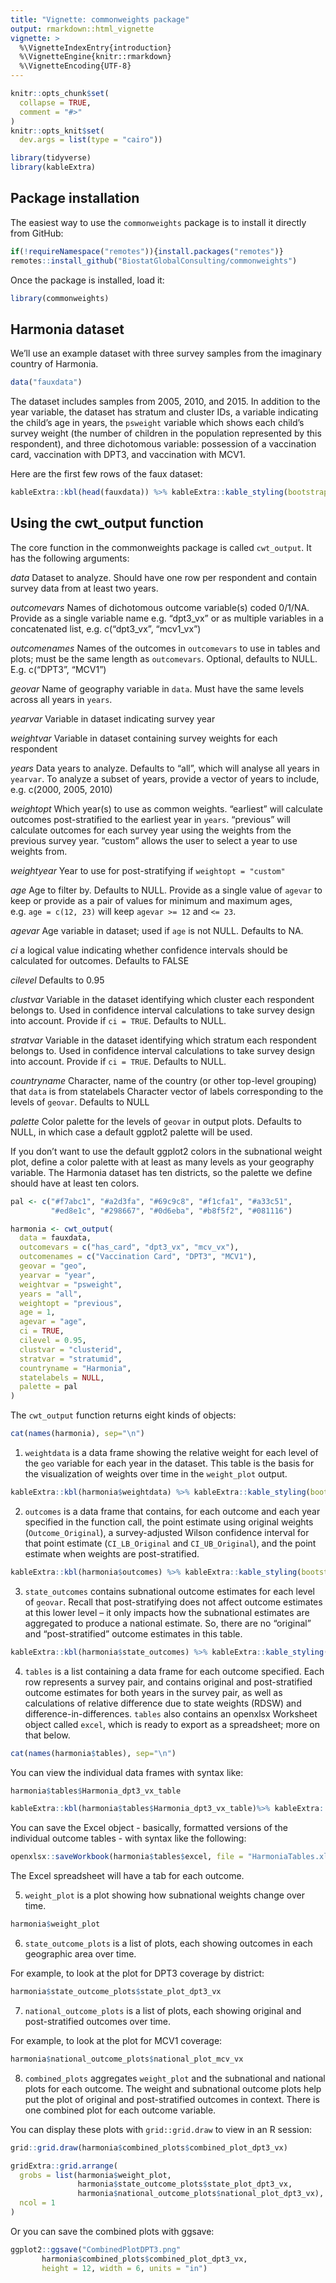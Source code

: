 ```yaml
---
title: "Vignette: commonweights package"
output: rmarkdown::html_vignette
vignette: >
  %\VignetteIndexEntry{introduction}
  %\VignetteEngine{knitr::rmarkdown}
  %\VignetteEncoding{UTF-8}
---
```


```r
knitr::opts_chunk$set(
  collapse = TRUE,
  comment = "#>"
)
knitr::opts_knit$set(
  dev.args = list(type = "cairo"))
```

```r
library(tidyverse)
library(kableExtra)
```

## Package installation

The easiest way to use the `commonweights` package is to install it directly from GitHub: 

```r
if(!requireNamespace("remotes")){install.packages("remotes")}
remotes::install_github("BiostatGlobalConsulting/commonweights")
```

Once the package is installed, load it: 

```r
library(commonweights)
```

## Harmonia dataset

We'll use an example dataset with three survey samples from the imaginary country of Harmonia. 

```r
data("fauxdata")
```

The dataset includes samples from 2005, 2010, and 2015. In addition to the year variable, the dataset has stratum and cluster IDs, a variable indicating the child's age in years, the `psweight` variable which shows each child's survey weight (the number of children in the population represented by this respondent), and three dichotomous variable: possession of a vaccination card, vaccination with DPT3, and vaccination with MCV1. 

Here are the first few rows of the faux dataset: 

```r
kableExtra::kbl(head(fauxdata)) %>% kableExtra::kable_styling(bootstrap_options = c("hover", "condensed"))
```

## Using the cwt_output function

The core function in the commonweights package is called `cwt_output`. It has the following arguments: 

*data* Dataset to analyze. Should have one row per respondent and contain survey data from at least two years.

*outcomevars* Names of dichotomous outcome variable(s) coded 0/1/NA. Provide as a single variable name e.g. "dpt3_vx" or as multiple variables in a concatenated list, e.g. c("dpt3_vx", "mcv1_vx")

*outcomenames* Names of the outcomes in `outcomevars` to use in tables and plots; must be the same length as `outcomevars`. Optional, defaults to NULL. E.g. c("DPT3", "MCV1")

*geovar* Name of geography variable in `data`. Must have the same levels across all years in `years`.

*yearvar* Variable in dataset indicating survey year

*weightvar* Variable in dataset containing survey weights for each respondent

*years* Data years to analyze. Defaults to "all", which will analyse all years in `yearvar`. To analyze a subset of years, provide a vector of years to include, e.g. c(2000, 2005, 2010)

*weightopt* Which year(s) to use as common weights. "earliest" will calculate outcomes post-stratified to the earliest year in `years`. "previous" will calculate outcomes for each survey year using the weights from the previous survey year. "custom" allows the user to select a year to use weights from.

*weightyear* Year to use for post-stratifying if `weightopt = "custom"`

*age* Age to filter by. Defaults to NULL. Provide as a single value of `agevar` to keep or provide as a pair of values for minimum and maximum ages, e.g. `age = c(12, 23)` will keep `agevar >= 12` and `<= 23`.

*agevar* Age variable in dataset; used if `age` is not NULL. Defaults to NA.

*ci* a logical value indicating whether confidence intervals should be calculated for outcomes.  Defaults to FALSE

*cilevel* Defaults to 0.95

*clustvar* Variable in the dataset identifying which cluster each respondent belongs to. Used in confidence interval calculations to take survey design into account. Provide if `ci = TRUE`. Defaults to NULL.

*stratvar* Variable in the dataset identifying which stratum each respondent belongs to. Used in confidence interval calculations to take survey design into account. Provide if `ci = TRUE`. Defaults to NULL.

*countryname* Character, name of the country (or other top-level grouping) that `data` is from
statelabels Character vector of labels corresponding to the levels of `geovar`. Defaults to NULL

*palette* Color palette for the levels of `geovar` in output plots. Defaults to NULL, in which case a default ggplot2 palette will be used.

If you don't want to use the default ggplot2 colors in the subnational weight plot, define a color palette with at least as many levels as your geography variable. The Harmonia dataset has ten districts, so the palette we define should have at least ten colors. 

```r
pal <- c("#f7abc1", "#a2d3fa", "#69c9c8", "#f1cfa1", "#a33c51", 
         "#ed8e1c", "#298667", "#0d6eba", "#b8f5f2", "#081116")
```

```r
harmonia <- cwt_output(
  data = fauxdata,
  outcomevars = c("has_card", "dpt3_vx", "mcv_vx"),
  outcomenames = c("Vaccination Card", "DPT3", "MCV1"),
  geovar = "geo",
  yearvar = "year",
  weightvar = "psweight",
  years = "all",
  weightopt = "previous",
  age = 1,
  agevar = "age",
  ci = TRUE,
  cilevel = 0.95,
  clustvar = "clusterid",
  stratvar = "stratumid",
  countryname = "Harmonia",
  statelabels = NULL,
  palette = pal
)
```

The `cwt_output` function returns eight kinds of objects: 

```r
cat(names(harmonia), sep="\n")
```

1. `weightdata` is a data frame showing the relative weight for each level of the `geo` variable for each year in the dataset. This table is the basis for the visualization of weights over time in the `weight_plot` output. 

```r
kableExtra::kbl(harmonia$weightdata) %>% kableExtra::kable_styling(bootstrap_options = c("hover", "condensed"))
```

2. `outcomes` is a data frame that contains, for each outcome and each year specified in the function call, the point estimate using original weights (`Outcome_Original`), a survey-adjusted Wilson confidence interval for that point estimate (`CI_LB_Original` and `CI_UB_Original`), and the point estimate when weights are post-stratified. 

```r
kableExtra::kbl(harmonia$outcomes) %>% kableExtra::kable_styling(bootstrap_options = c("hover", "condensed"))
```

3. `state_outcomes` contains subnational outcome estimates for each level of `geovar`. Recall that post-stratifying does not affect outcome estimates at this lower level -- it only impacts how the subnational estimates are aggregated to produce a national estimate. So, there are no "original" and "post-stratified" outcome estimates in this table. 

```r
kableExtra::kbl(harmonia$state_outcomes) %>% kableExtra::kable_styling(bootstrap_options = c("hover", "condensed"))
```

4. `tables` is a list containing a data frame for each outcome specified. Each row represents a survey pair, and contains original and post-stratified outcome estimates for both years in the survey pair, as well as calculations of relative difference due to state weights (RDSW) and difference-in-differences. `tables` also contains an openxlsx Worksheet object called `excel`, which is ready to export as a spreadsheet; more on that below. 

```r
cat(names(harmonia$tables), sep="\n")
```

You can view the individual data frames with syntax like: 

```r
harmonia$tables$Harmonia_dpt3_vx_table
```

```r
kableExtra::kbl(harmonia$tables$Harmonia_dpt3_vx_table)%>% kableExtra::kable_styling(bootstrap_options = c("hover", "condensed"))
```

You can save the Excel object - basically, formatted versions of the individual outcome tables - with syntax like the following: 

```r
openxlsx::saveWorkbook(harmonia$tables$excel, file = "HarmoniaTables.xlsx")
```

The Excel spreadsheet will have a tab for each outcome. 

5. `weight_plot` is a plot showing how subnational weights change over time. 

```r
harmonia$weight_plot
```

6. `state_outcome_plots` is a list of plots, each showing outcomes in each geographic area over time. 

For example, to look at the plot for DPT3 coverage by district: 

```r
harmonia$state_outcome_plots$state_plot_dpt3_vx
```

7. `national_outcome_plots` is a list of plots, each showing original and post-stratified outcomes over time. 

For example, to look at the plot for MCV1 coverage: 

```r
harmonia$national_outcome_plots$national_plot_mcv_vx
```

8. `combined_plots` aggregates `weight_plot` and the subnational and national plots for each outcome. The weight and subnational outcome plots help put the plot of original and post-stratified outcomes in context. There is one combined plot for each outcome variable. 

You can display these plots with `grid::grid.draw` to view in an R session: 

```r
grid::grid.draw(harmonia$combined_plots$combined_plot_dpt3_vx)
```

```r
gridExtra::grid.arrange(
  grobs = list(harmonia$weight_plot, 
               harmonia$state_outcome_plots$state_plot_dpt3_vx, 
               harmonia$national_outcome_plots$national_plot_dpt3_vx),
  ncol = 1
)
```

Or you can save the combined plots with ggsave: 

```r
ggplot2::ggsave("CombinedPlotDPT3.png"
       harmonia$combined_plots$combined_plot_dpt3_vx, 
       height = 12, width = 6, units = "in")
```

